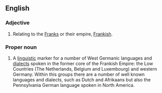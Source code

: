 {{see|franconian}}

==English==

===Adjective===
{{en-adj|-}}

#Relating to the [[Franks]] or their empire, [[Frankish]].

===Proper noun===
{{en-proper-noun}}
{{wikipedia|Franconian Languages}}


#A [[linguistic]] marker for a number of West Germanic languages and [[dialect]]s spoken in the former core of the Frankish Empire: the Low Countries (The Netherlands, Belgium and Luxembourg) and western Germany. Within this groups there are a number of well known languages and dialects, such as Dutch and Afrikaans but also the Pennsylvania German language spoken in North America.
